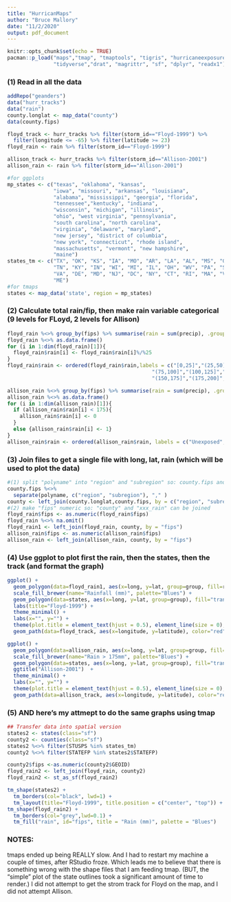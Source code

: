 ```yaml
---
title: "HurricanMaps"
author: "Bruce Mallory"
date: "11/2/2020"
output: pdf_document
---
```


```r
knitr::opts_chunk$set(echo = TRUE)
pacman::p_load("maps","tmap", "tmaptools", "tigris", "hurricaneexposuredata",
               "tidyverse","drat", "magrittr", "sf", "dplyr", "readx1")
```

### (1) Read in all the data

```r
addRepo("geanders")
data("hurr_tracks")
data("rain")
county.longlat <- map_data("county")   
data(county.fips)

floyd_track <- hurr_tracks %>% filter(storm_id=="Floyd-1999") %>% 
  filter(longitude <= -65) %>% filter(latitude >= 23)
floyd_rain <- rain %>% filter(storm_id=="Floyd-1999") 

allison_track <- hurr_tracks %>% filter(storm_id=="Allison-2001")
allison_rain <- rain %>% filter(storm_id=="Allison-2001")

#for ggplots
mp_states <- c("texas", "oklahoma", "kansas",
               "iowa", "missouri", "arkansas", "louisiana",
               "alabama", "mississippi", "georgia", "florida",
               "tennessee","kentucky", "indiana", 
               "wisconsin", "michigan", "illinois",
               "ohio", "west virginia", "pennsylvania",
               "south carolina", "north carolina", 
               "virginia", "delaware", "maryland",
               "new jersey", "district of columbia", 
               "new york", "connecticut", "rhode island",
               "massachusetts", "vermont", "new hampshire",
               "maine")
states_tm <- c("TX", "OK", "KS", "IA", "MO", "AR", "LA", "AL", "MS", "GA", "FL",
               "TN", "KY", "IN", "WI", "MI", "IL", "OH", "WV", "PA", "SC", "NC",
               "VA", "DE", "MD", "NJ", "DC", "NY", "CT", "RI", "MA", "VT", "NH",
               "ME")
#for tmaps
states <- map_data('state', region = mp_states)

```
<div class="pagebreak"> </div>
### (2) Calculate total rain/fip, then make rain variable categorical (9 levels for FLoyd, 2 levels for Allison)

```r
floyd_rain %<>% group_by(fips) %>% summarise(rain = sum(precip), .groups="drop")
floyd_rain %<>% as.data.frame()
for (i in 1:dim(floyd_rain)[1]){
  floyd_rain$rain[i] <- floyd_rain$rain[i]%/%25
}
floyd_rain$rain <- ordered(floyd_rain$rain,labels = c("[0,25]","(25,50]","(50,75]",
                                               "(75,100]","(100,125]","(125,150]",
                                               "(150,175]","(175,200]","(200,220]"))

allison_rain %<>% group_by(fips) %>% summarise(rain = sum(precip), .groups="drop")
allison_rain %<>% as.data.frame()
for (i in 1:dim(allison_rain)[1]){
  if (allison_rain$rain[i] < 175){
    allison_rain$rain[i] <- 0
  }
  else {allison_rain$rain[i] <- 1}
}
allison_rain$rain <- ordered(allison_rain$rain, labels = c("Unexposed","Exposed"))
```

### (3) Join files to get a single file with long, lat, rain (which will be used to plot the data)

```r
#(1) split "polyname" into "region" and "subregion" so: county.fips and county.longlat can be joined
county.fips %<>%
  separate(polyname, c("region", "subregion"), "," )
county <- left_join(county.longlat,county.fips, by = c("region", "subregion"))
#(2) make "fips" numeric so: "county" and "xxx_rain" can be joined
floyd_rain$fips <- as.numeric(floyd_rain$fips)
floyd_rain %<>% na.omit()
floyd_rain1 <- left_join(floyd_rain, county, by = "fips")
allison_rain$fips <- as.numeric(allison_rain$fips)
allison_rain <- left_join(allison_rain, county, by = "fips")
```
<div class="pagebreak"> </div>
### (4) Use ggplot to plot first the rain, then the states, then the track (and format the graph)

```r
ggplot() +
  geom_polygon(data=floyd_rain1, aes(x=long, y=lat, group=group, fill=rain), color="grey", size=0.05, alpha=.5) +
  scale_fill_brewer(name="Rainfall (mm)", palette="Blues") +
  geom_polygon(data=states, aes(x=long, y=lat, group=group), fill="transparent", color="black", size=0.1) +
  labs(title="Floyd-1999") +
  theme_minimal() +
  labs(x="", y="") +
  theme(plot.title = element_text(hjust = 0.5), element_line(size = 0), axis.text =element_blank()) +
  geom_path(data=floyd_track, aes(x=longitude, y=latitude), color="red", size=0.5)
```
<div class="pagebreak"> </div>
```r
ggplot() +
  geom_polygon(data=allison_rain, aes(x=long, y=lat, group=group, fill=rain), color="grey", size=0.05, alpha=.5) +
  scale_fill_brewer(name="Rain > 175mm", palette="Blues") +
  geom_polygon(data=states, aes(x=long, y=lat, group=group), fill="transparent", color="black", size=0.1) +
  ggtitle("Allison-2001")  +
  theme_minimal() +
  labs(x="", y="") +
  theme(plot.title = element_text(hjust = 0.5), element_line(size = 0), axis.text =element_blank()) +
  geom_path(data=allison_track, aes(x=longitude, y=latitude), color="red", size=0.5)

```
<div class="pagebreak"> </div>
### (5) AND here's my attmept to do the same graphs using tmap

```r
## Transfer data into spatial version
states2 <- states(class="sf")
county2 <- counties(class="sf")
states2 %<>% filter(STUSPS %in% states_tm)
county2 %<>% filter(STATEFP %in% states2$STATEFP)

county2$fips <-as.numeric(county2$GEOID)
floyd_rain2 <- left_join(floyd_rain, county2)
floyd_rain2 <- st_as_sf(floyd_rain2)

tm_shape(states2) +
  tm_borders(col="black", lwd=1) +
  tm_layout(title="Floyd-1999", title.position = c("center", "top")) +
tm_shape(floyd_rain2) +
  tm_borders(col="grey",lwd=0.1) +
  tm_fill("rain", id="fips", title = "Rain (mm)", palette = "Blues")
```
<div class="pagebreak"> </div>
### NOTES:
tmaps ended up being REALLY slow.  And I had to restart my machine a couple of times, after RStudio froze.  Which leads me to believe that there is something wrong with the shape
files that I am feeding tmap.  (BUT, the "simple" plot of the state outlines took a 
significant amount of time to render.)  I did not attempt to get the strom track for Floyd on the map, and I did not attempt Allison.
